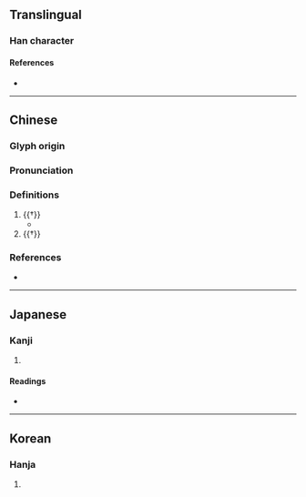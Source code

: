 {{character info/new}}
==Translingual==

===Han character===
{{Han char|rn=9|rad=人|as=09|sn=11|four=27286|canj=ONBC|ids=⿰亻負}}

====References====
* {{Han ref|kx=0111.220|dkj=00886|dj=0237.190|hdz=10193.090|uh=5069|ud=20585|bh=D45E|bd=54366}}

----

==Chinese==
{{zh-forms}}

===Glyph origin===
{{Han etym}}

===Pronunciation===
{{zh-pron
|m=fù
|c=fu6
|mc=y
|oc=y
|cat=v
}}

===Definitions===
{{zh-hanzi}}

# {{†}} {{rfdef|zh}}
#* {{zh-x|禮樂 偩{fù} 天地 之 情|Ceremonies and music '''resemble''' the nature of Heaven and Earth.|ref=Liji}}
# {{†}} {{zh-alt-form|負|to [[rely]] on; to [[depend]] on}}

===References===
* {{R:twedu|B00123}}

----

==Japanese==

===Kanji===
{{ja-kanji|grade=|rs=人09}}

# {{defn|lang=ja|sort=人09}}

====Readings====
* {{ja-readings|on=[[ふう]] (hū), [[ぶ]] (bu)|kun=[[よりかたどる]] (yorikatadoru), [[たのむ]] (tanomu)}}

----

==Korean==

===Hanja===
{{ko-hanja|hangeul=부|rv=bu|mr=pu}}

# {{defn|lang=ko|sort=人09}}